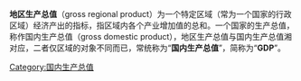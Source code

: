 '''地区生产总值'''（gross regional product）为一个特定区域（常为一个国家的行政区域）经济产出的指标，指区域内各个产业增加值的总和。一个国家的生产总值，称作国内生产总值（gross domestic product），地区生产总值与国内生产总值湘对应，二者仅区域的对象不同而已，常统称为“'''国内生产总值'''”，简称为“'''GDP'''”。

[[Category:国内生产总值|Category:国内生产总值]]